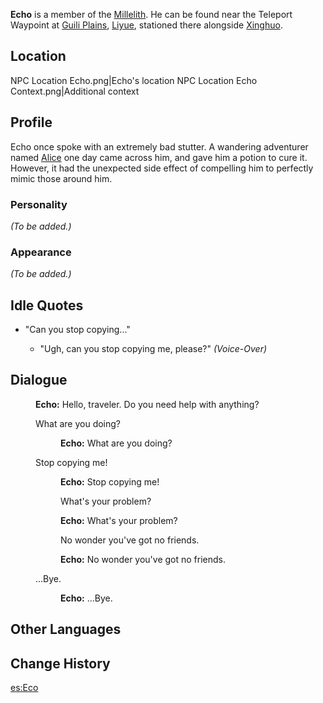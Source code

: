 {{Meta
<!-- REMOVE THIS TEMPLATE AFTER ADDING MISSING INFO -->
|missing_NPC_profile  = yes
}}
{{Character Infobox
|image            = NPC Echo.png
|region           = Liyue
|title            = Millelith
|affiliation      = Millelith
|type             = NPC
}}
'''Echo''' is a member of the [[Millelith]]. He can be found near the Teleport Waypoint at [[Guili Plains]], [[Liyue]], stationed there alongside [[Xinghuo]].

==Location==
<gallery hideaddbutton="true" captionalign="center">
NPC Location Echo.png|Echo's location
NPC Location Echo Context.png|Additional context
</gallery>

==Profile==
Echo once spoke with an extremely bad stutter. A wandering adventurer named [[Alice]] one day came across him, and gave him a potion to cure it. However, it had the unexpected side effect of compelling him to perfectly mimic those around him.

===Personality===
''(To be added.)''

===Appearance===
''(To be added.)''

==Idle Quotes==
* "Can you stop copying..."
**{{A|VO Echo 01.ogg}} "Ugh, can you stop copying me, please?" ''(Voice-Over)''

==Dialogue==
{{Dialogue start}}
:'''Echo:''' Hello, traveler. Do you need help with anything?
:{{DIcon}} What are you doing?
::'''Echo:''' What are you doing?
:{{DIcon}} Stop copying me!
::'''Echo:''' Stop copying me!
::{{DIcon}} What's your problem?
::'''Echo:''' What's your problem?
::{{DIcon}} No wonder you've got no friends.
::'''Echo:''' No wonder you've got no friends.
:{{DIcon}} ...Bye.
::'''Echo:''' ...Bye.
{{Dialogue end}}

==Other Languages==
{{Other Languages
|default_hidden = 1
|en      = Echo
|zhs     = 艾珂
|zhs_rm  = Àikē
|zht     = 艾珂
|zht_rm  = Àikē
<!-- |zh_tl   = Echo -->
|ja      = エコウ
|ja_rm   = Ekou
|ko      = {{tt|앵무|鸚鵡}}
|ko_rm   = Aengmu
<!-- |ko_tl   = Parrot -->
|es      = Eco
<!-- |es_tl   = Echo -->
|fr      = Ike
<!-- |fr_tl   = Ike -->
|ru      = Эхо
<!-- |ru_tl   = Echo -->
|th      = Echo
|vi      = Echo
|de      = Echo
|id      = Echo
|pt      = Ike
}}

==Change History==
{{Change History|1.0}}

[[es:Eco]]